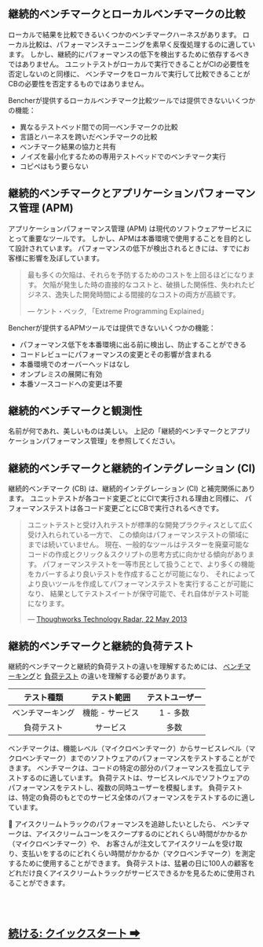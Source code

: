 ## 継続的ベンチマークとローカルベンチマークの比較

ローカルで結果を比較できるいくつかのベンチマークハーネスがあります。
ローカル比較は、パフォーマンスチューニングを素早く反復処理するのに適しています。
しかし、継続的にパフォーマンスの低下を検出するために依存するべきではありません。
ユニットテストがローカルで実行できることがCIの必要性を否定しないのと同様に、
ベンチマークをローカルで実行して比較できることがCBの必要性を否定するものではありません。

Bencherが提供するローカルベンチマーク比較ツールでは提供できないいくつかの機能：
- 異なるテストベッド間での同一ベンチマークの比較
- 言語とハーネスを跨いだベンチマークの比較
- ベンチマーク結果の協力と共有
- ノイズを最小化するための専用テストベッドでのベンチマーク実行
- コピペはもう要らない

## 継続的ベンチマークとアプリケーションパフォーマンス管理 (APM)

アプリケーションパフォーマンス管理 (APM) は現代のソフトウェアサービスにとって重要なツールです。
しかし、APMは本番環境で使用することを目的として設計されています。
パフォーマンスの低下が検出されるときには、すでにお客様に影響を及ぼしています。

> 最も多くの欠陥は、それらを予防するためのコストを上回るほどになります。
> 欠陥が発生した時の直接的なコストと、破損した関係性、失われたビジネス、逸失した開発時間による間接的なコストの両方が高額です。
>
> — ケント・ベック, 「Extreme Programming Explained」

Bencherが提供するAPMツールでは提供できないいくつかの機能：
- パフォーマンス低下を本番環境に出る前に検出し、防止することができる
- コードレビューにパフォーマンスの変更とその影響が含まれる
- 本番環境でのオーバーヘッドはなし
- オンプレミスの展開に有効
- 本番ソースコードへの変更は不要

## 継続的ベンチマークと観測性

名前が何であれ、美しいものは美しい。
上記の「継続的ベンチマークとアプリケーションパフォーマンス管理」を参照してください。

## 継続的ベンチマークと継続的インテグレーション (CI)

継続的ベンチマーク (CB) は、継続的インテグレーション (CI) と補完関係にあります。
ユニットテストが各コード変更ごとにCIで実行される理由と同様に、
パフォーマンステストは各コード変更ごとにCBで実行されるべきです。

> ユニットテストと受け入れテストが標準的な開発プラクティスとして広く受け入れられている一方で、
> この傾向はパフォーマンステストの領域にまでは続いていません。
> 現在、一般的なツールはテスターを廃棄可能なコードの作成とクリック＆スクリプトの思考方式に向かせる傾向があります。
> パフォーマンステストを一等市民として扱うことで、より多くの機能をカバーするより良いテストを作成することが可能になり、
> それによってより良いツールを作成してパフォーマンステストを実行することが可能になり、
> 結果としてテストスイートが保守可能で、それ自体がテスト可能になります。
>
> — [Thoughworks Technology Radar, 22 May 2013](https://www.thoughtworks.com/en-us/radar/techniques/performance-testing-as-a-first-class-citizen)


## 継続的ベンチマークと継続的負荷テスト

継続的ベンチマークと継続的負荷テストの違いを理解するためには、
[ベンチマーキング](https://ja.wikipedia.org/wiki/%E3%83%99%E3%83%B3%E3%83%81%E3%83%9E%E3%83%BC%E3%82%AF)と
[負荷テスト](https://ja.wikipedia.org/wiki/%E8%B2%A0%E8%8D%B7%E3%83%86%E3%82%B9%E3%83%88)
の違いを理解する必要があります。

|    テスト種類    |   テスト範囲    | テストユーザー |
| :--------------: | :-------------: | :------------: |
| ベンチマーキング | 機能 - サービス |    1 - 多数    |
|    負荷テスト    |    サービス     |      多数      |

ベンチマークは、機能レベル（マイクロベンチマーク）からサービスレベル（マクロベンチマーク）までのソフトウェアのパフォーマンスをテストすることができます。
ベンチマークは、コードの特定の部分のパフォーマンスを孤立してテストするのに適しています。
負荷テストは、サービスレベルでソフトウェアのパフォーマンスをテストし、複数の同時ユーザーを模擬します。
負荷テストは、特定の負荷のもとでのサービス全体のパフォーマンスをテストするのに適しています。

🍦 アイスクリームトラックのパフォーマンスを追跡したいとしたら、
ベンチマークは、アイスクリームコーンをスクープするのにどれくらい時間がかかるか（マイクロベンチマーク）や、
お客さんが注文してアイスクリームを受け取り、支払いをするのにどれくらい時間がかかるか（マクロベンチマーク）を測定するために使用することができます。
負荷テストは、猛暑の日に100人の顧客をどれだけ良くアイスクリームトラックがサービスできるかを見るために使用されることができます。

<br/>
<br/>

<h2><a href="/docs/ja/tutorial/quick-start/">続ける: クイックスタート ➡</a></h2>